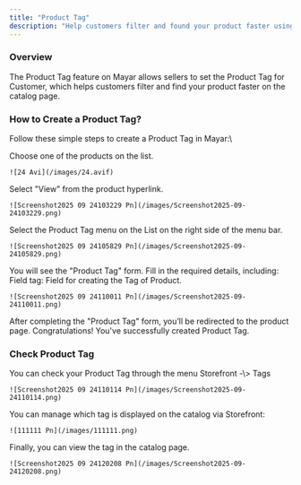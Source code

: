 ```yaml
---
title: "Product Tag"
description: "Help customers filter and found your product faster using tag system."
---
```


### Overview

The Product Tag feature on Mayar allows sellers to set the Product Tag for Customer, which helps customers filter and find your product faster on the catalog page.

### How to Create a Product Tag?

Follow these simple steps to create a Product Tag in Mayar:\\

<Steps>
  <Step title="Choose a Product">
    Choose one of the products on the list.

    ![24 Avi](/images/24.avif)
  </Step>
  <Step title='Select "View"'>
    Select "View" from the product hyperlink.

    ![Screenshot2025 09 24103229 Pn](/images/Screenshot2025-09-24103229.png)
  </Step>
  <Step title="Select Product Tag Menu">
    Select the Product Tag menu on the List on the right side of the menu bar.

    ![Screenshot2025 09 24105829 Pn](/images/Screenshot2025-09-24105829.png)
  </Step>
  <Step title="Fill in Product Tag Form">
    You will see the "Product Tag" form. Fill in the required details, including: Field tag: Field for creating the Tag of Product.

    ![Screenshot2025 09 24110011 Pn](/images/Screenshot2025-09-24110011.png)
  </Step>
  <Step title="Save and Redirect">
    After completing the "Product Tag" form, you’ll be redirected to the product page. Congratulations! You've successfully created Product Tag.
  </Step>
</Steps>

### Check Product Tag

<Steps>
  <Step title="Check Product Tag">
    You can check your Product Tag through the menu Storefront -\> Tags

    ![Screenshot2025 09 24110114 Pn](/images/Screenshot2025-09-24110114.png)
  </Step>
  <Step title="Manage Tag Display">
    You can manage which tag is displayed on the catalog via Storefront:

    ![111111 Pn](/images/111111.png)
  </Step>
  <Step title="View Tag in Catalog">
    Finally, you can view the tag in the catalog page.

    ![Screenshot2025 09 24120208 Pn](/images/Screenshot2025-09-24120208.png)
  </Step>
</Steps>